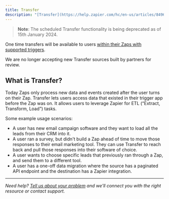 ```yaml
---
title: Transfer
description: "[Transfer](https://help.zapier.com/hc/en-us/articles/8496274335885) is a Zapier functionality that enables users to perform bulk operations using their historical data."
---
```

> **Note**: The scheduled Transfer functionality is being deprecated as of 15th January 2024.

One time transfers will be available to users [within their Zaps with supported triggers](https://help.zapier.com/hc/en-us/articles/8496274335885).

We are no longer accepting new Transfer sources built by partners for review.

## What is Transfer?

Today Zaps only process new data and events created after the user turns on their Zap. Transfer lets users access data that existed in their trigger app before the Zap was on. It allows users to leverage Zapier for ETL (“Extract, Transform, Load”) tasks.

Some example usage scenarios:

*   A user has new email campaign software and they want to load all the leads from their CRM into it.
*   A user ran a survey, but didn't build a Zap ahead of time to move those responses to their email marketing tool. They can use Transfer to reach back and pull those responses into their software of choice.
*   A user wants to choose specific leads that previously ran through a Zap, and send them to a different tool.
*   A user has a one-off data migration where the source has a paginated API endpoint and the destination has a Zapier integration.

- - -
_Need help? [Tell us about your problem](https://developer.zapier.com/contact) and we'll connect you with the right resource or contact support._
